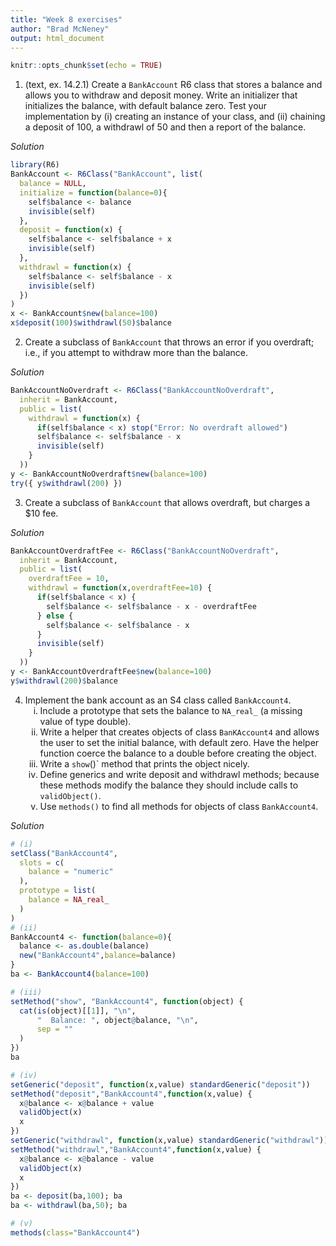 ```yaml
---
title: "Week 8 exercises"
author: "Brad McNeney"
output: html_document
---
```


```r
knitr::opts_chunk$set(echo = TRUE)
```

1. (text, ex. 14.2.1) Create a `BankAccount` R6 class that stores a balance
and allows you to withdraw and deposit money. Write an initializer 
that initializes the balance, with default balance zero. 
Test your implementation by (i) creating 
an instance of your class, and (ii) chaining a 
deposit of 100, a withdrawl of 50 and then a report of the balance.

*Solution*

```r
library(R6)
BankAccount <- R6Class("BankAccount", list(
  balance = NULL,
  initialize = function(balance=0){
    self$balance <- balance
    invisible(self)
  },
  deposit = function(x) {
    self$balance <- self$balance + x 
    invisible(self)
  },
  withdrawl = function(x) {
    self$balance <- self$balance - x 
    invisible(self)
  })
)
x <- BankAccount$new(balance=100)
x$deposit(100)$withdrawl(50)$balance
```

2. Create a subclass of `BankAccount` that throws an error
if you overdraft; i.e., if you attempt to withdraw more than the balance.

*Solution*

```r
BankAccountNoOverdraft <- R6Class("BankAccountNoOverdraft",
  inherit = BankAccount,
  public = list(
    withdrawl = function(x) {
      if(self$balance < x) stop("Error: No overdraft allowed")
      self$balance <- self$balance - x
      invisible(self)
    }
  ))
y <- BankAccountNoOverdraft$new(balance=100)
try({ y$withdrawl(200) })
```


3. Create a subclass of `BankAccount` that allows overdraft, but
charges a $10 fee.

*Solution*

```r
BankAccountOverdraftFee <- R6Class("BankAccountNoOverdraft",
  inherit = BankAccount,
  public = list(
    overdraftFee = 10,
    withdrawl = function(x,overdraftFee=10) {
      if(self$balance < x) {
        self$balance <- self$balance - x - overdraftFee
      } else {
        self$balance <- self$balance - x
      }
      invisible(self)
    }
  ))
y <- BankAccountOverdraftFee$new(balance=100)
y$withdrawl(200)$balance
```


4. Implement the bank account as an S4 class called `BankAccount4`.
    (i) Include a prototype that sets the balance to `NA_real_` (a missing
    value of type double).
    (ii) Write a helper that creates objects of class `BanKAccount4` and 
    allows the user to set the initial balance, with default zero.
    Have the helper function coerce the balance to a double before
    creating the object.
    (iii) Write a `show`()` method that prints the object nicely.
    (iv) Define generics and write deposit and withdrawl methods; 
    because these methods modify the balance they should 
    include calls to `validObject()`.
    (v) Use `methods()` to find all methods for objects of class 
    `BankAccount4`.

*Solution*

```r
# (i)
setClass("BankAccount4", 
  slots = c(
    balance = "numeric"
  ), 
  prototype = list(
    balance = NA_real_
  )
)
# (ii)
BankAccount4 <- function(balance=0){
  balance <- as.double(balance)
  new("BankAccount4",balance=balance)
}
ba <- BankAccount4(balance=100)

# (iii)
setMethod("show", "BankAccount4", function(object) {
  cat(is(object)[[1]], "\n",
      "  Balance: ", object@balance, "\n",
      sep = ""
  )
})
ba

# (iv)
setGeneric("deposit", function(x,value) standardGeneric("deposit"))
setMethod("deposit","BankAccount4",function(x,value) {
  x@balance <- x@balance + value
  validObject(x)
  x
})
setGeneric("withdrawl", function(x,value) standardGeneric("withdrawl"))
setMethod("withdrawl","BankAccount4",function(x,value) {
  x@balance <- x@balance - value
  validObject(x)
  x
})
ba <- deposit(ba,100); ba
ba <- withdrawl(ba,50); ba

# (v)
methods(class="BankAccount4")
```
